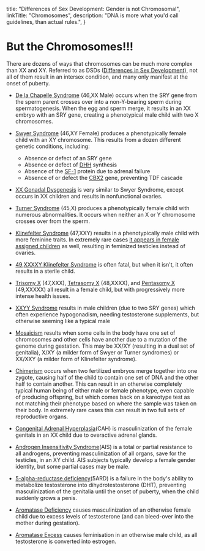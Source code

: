 
  title: "Differences of Sex Development: Gender is not Chromosomal",
  linkTitle: "Chromosomes",
  description: "DNA is more what you'd call guidelines, than actual rules.",
}

<Disclaimer />

# But the Chromosomes!!!

<Gutter>
  <Tweet id="1223942625708761088" />
</Gutter>

There are dozens of ways that chromosomes can be much more complex than XX and XY. Referred to as DSDs ([Differences in Sex Development](https://en.wikipedia.org/wiki/Disorders_of_sex_development)), not all of them result in an intersex condition, and many only manifest at the onset of puberty.

- [De la Chapelle Syndrome](https://en.wikipedia.org/wiki/XX_male_syndrome) (46,XX Male) occurs when the SRY gene from the sperm parent crosses over into a non-Y-bearing sperm during spermatogenesis. When the egg and sperm merge, it results in an XX embryo with an SRY gene, creating a phenotypical male child with two X chromosomes.

- [Swyer Syndrome](https://en.wikipedia.org/wiki/Swyer_syndrome) (46,XY Female) produces a phenotypically female child with an XY chromosome. This results from a dozen different genetic conditions, including:

  - Absence or defect of an SRY gene
  - Absence or defect of [DHH](https://en.wikipedia.org/wiki/Desert_hedgehog_(protein)) synthesis
  - Absence of the [SF-1](https://en.wikipedia.org/wiki/Steroidogenic_factor_1) protein due to adrenal failure
  - Absence of or defect the [CBX2](https://en.wikipedia.org/wiki/CBX2_(gene)) gene, preventing TDF cascade

- [XX Gonadal Dysgenesis](https://en.wikipedia.org/wiki/XX_gonadal_dysgenesis) is very similar to Swyer Syndrome, except occurs in XX children and results in nonfunctional ovaries.

- [Turner Syndrome](https://en.wikipedia.org/wiki/Turner_syndrome) (45,X) produces a phenotypically female child with numerous abnormalities. It occurs when neither an X or Y chromosome crosses over from the sperm.

- [Klinefelter Syndrome](https://en.wikipedia.org/wiki/Klinefelter_syndrome) (47,XXY) results in a phenotypically male child with more feminine traits. In extremely rare cases [it appears in female assigned children](https://www.ncbi.nlm.nih.gov/pubmed/15755052) as well, resulting in feminized testicles instead of ovaries.

- [49,XXXXY Klinefelter Syndrome](https://en.wikipedia.org/wiki/49,XXXXY) is often fatal, but when it isn't, it often results in a sterile child.

- [Trisomy X](https://en.wikipedia.org/wiki/Triple_X_syndrome) (47,XXX), [Tetrasomy X](https://en.wikipedia.org/wiki/Tetrasomy_X) (48,XXXX), and [Pentasomy X](https://en.wikipedia.org/wiki/49,_XXXXX) (49,XXXXX) all result in a female child, but with progressively more intense health issues.

- [XXYY Syndrome](https://en.wikipedia.org/wiki/XXYY_syndrome) results in male children (due to two SRY genes) which often experience hypogonadism, needing testosterone supplements, but otherwise seeming like a typical male

- [Mosaicism](https://en.wikipedia.org/wiki/Mosaic_(genetics)) results when some cells in the body have one set of chromosomes and other cells have another due to a mutation of the genome during gestation. This may be XX/XY (resulting in a dual set of genitalia), X/XY (a milder form of Swyer or Turner syndromes) or XX/XXY (a milder form of Klinefelter syndrome).

- [Chimerism](https://en.wikipedia.org/wiki/Chimera_(genetics)) occurs when two fertilized embryos merge together into one zygote, causing half of the child to contain one set of DNA and the other half to contain another. This can result in an otherwise completely typical human being of either male or female phenotype, even capable of producing offspring, but which comes back on a kareotype test as not matching their phenotype based on where the sample was taken on their body. In extremely rare cases this can result in two full sets of reproductive organs.

- [Congenital Adrenal Hyperplasia](https://en.wikipedia.org/wiki/Congenital_adrenal_hyperplasia)(CAH) is masculinization of the female genitals in an XX child due to overactive adrenal glands.

- [Androgen Insensitivity Syndrome](https://en.wikipedia.org/wiki/Androgen_insensitivity_syndrome)(AIS) is a total or partial resistance to all androgens, preventing masculinization of all organs, save for the testicles, in an XY child. AIS subjects typically develop a female gender identity, but some partial cases may be male.

- [5-alpha-reductase deficiency](https://en.wikipedia.org/wiki/5-alpha-reductase_deficiency)(5ARD) is a failure in the body's ability to metabolize testosterone into dihydrotestosterone (DHT), preventing masculinization of the genitalia until the onset of puberty, when the child suddenly grows a penis.

- [Aromatase Deficiency](https://en.wikipedia.org/wiki/Aromatase_deficiency) causes masculinization of an otherwise female child due to excess levels of testosterone (and can bleed-over into the mother during gestation).

- [Aromatase Excess](https://en.wikipedia.org/wiki/Aromatase_excess_syndrome) causes feminisation in an otherwise male child, as all testosterone is converted into estrogen.

<Stack center>
  <Tweet unified>
    <Tweet id="1207834357639139328" />
    <Tweet id="1207835110617309191" />
    <Tweet id="1207835384358604802" />
    <Tweet id="1207835597206937600" />
    <Tweet id="1207835815071473664" />
    <Tweet id="1207835999130259456" />
    <Tweet id="1207837155667718145" />
    <Tweet id="1207838570276372480" />
    <Tweet id="1207839986801922048" />
    <Tweet id="1207838924263084033" />
    <Tweet id="1207839452619522048" />
  </Tweet>
  <Tweet id="1208181235593490433" />
</Stack>

